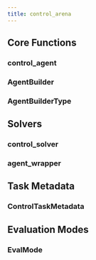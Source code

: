 ```yaml
---
title: control_arena
---
```


## Core Functions

### control_agent

### AgentBuilder

### AgentBuilderType

## Solvers

### control_solver

### agent_wrapper

## Task Metadata

### ControlTaskMetadata

## Evaluation Modes

### EvalMode